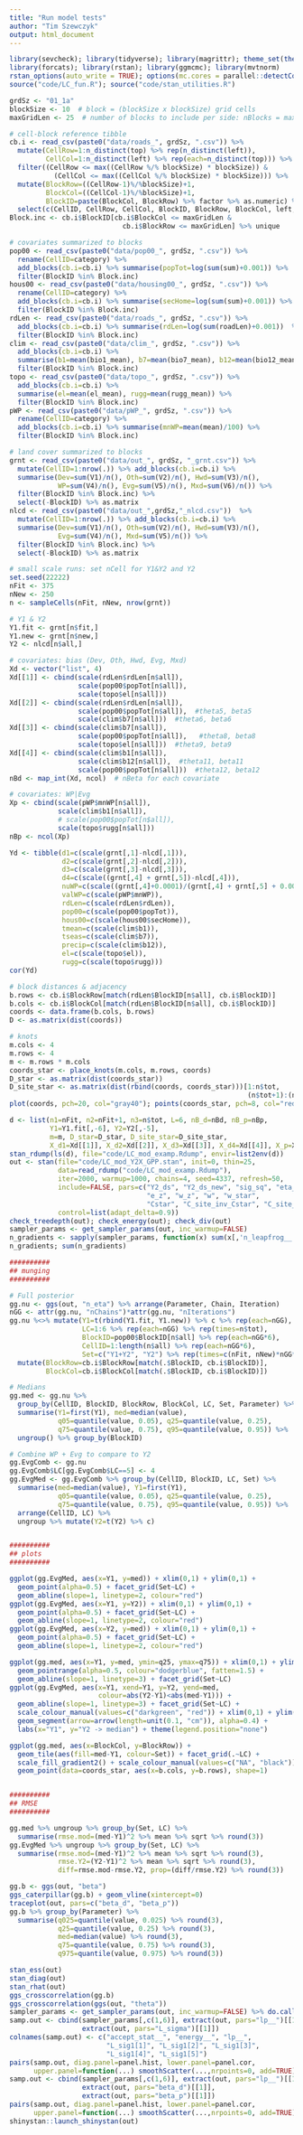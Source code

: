 ```yaml
---
title: "Run model tests"
author: "Tim Szewczyk"
output: html_document
---
```


```r
library(sevcheck); library(tidyverse); library(magrittr); theme_set(theme_bw())
library(forcats); library(rstan); library(ggmcmc); library(mvtnorm)
rstan_options(auto_write = TRUE); options(mc.cores = parallel::detectCores())
source("code/LC_fun.R"); source("code/stan_utilities.R")
```


```r
grdSz <- "01_1a"
blockSize <- 10  # block = (blockSize x blockSize) grid cells
maxGridLen <- 25  # number of blocks to include per side: nBlocks = maxGridLen^2

# cell-block reference tibble
cb.i <- read_csv(paste0("data/roads_", grdSz, ".csv")) %>% 
  mutate(CellRow=1:n_distinct(top) %>% rep(n_distinct(left)),
         CellCol=1:n_distinct(left) %>% rep(each=n_distinct(top))) %>%
  filter((CellRow <= max((CellRow %/% blockSize) * blockSize)) &
           (CellCol <= max((CellCol %/% blockSize) * blockSize))) %>%
  mutate(BlockRow=((CellRow-1)%/%blockSize)+1, 
         BlockCol=((CellCol-1)%/%blockSize)+1,
         BlockID=paste(BlockCol, BlockRow) %>% factor %>% as.numeric) %>%
  select(c(CellID, CellRow, CellCol, BlockID, BlockRow, BlockCol, left, top))
Block.inc <- cb.i$BlockID[cb.i$BlockCol <= maxGridLen &
                            cb.i$BlockRow <= maxGridLen] %>% unique

# covariates summarized to blocks
pop00 <- read_csv(paste0("data/pop00_", grdSz, ".csv")) %>% 
  rename(CellID=category) %>% 
  add_blocks(cb.i=cb.i) %>% summarise(popTot=log(sum(sum)+0.001)) %>%
  filter(BlockID %in% Block.inc)
hous00 <- read_csv(paste0("data/housing00_", grdSz, ".csv")) %>% 
  rename(CellID=category) %>% 
  add_blocks(cb.i=cb.i) %>% summarise(secHome=log(sum(sum)+0.001)) %>%
  filter(BlockID %in% Block.inc)
rdLen <- read_csv(paste0("data/roads_", grdSz, ".csv")) %>% 
  add_blocks(cb.i=cb.i) %>% summarise(rdLen=log(sum(roadLen)+0.001))  %>%
  filter(BlockID %in% Block.inc)
clim <- read_csv(paste0("data/clim_", grdSz, ".csv")) %>% 
  add_blocks(cb.i=cb.i) %>% 
  summarise(b1=mean(bio1_mean), b7=mean(bio7_mean), b12=mean(bio12_mean)) %>%
  filter(BlockID %in% Block.inc)
topo <- read_csv(paste0("data/topo_", grdSz, ".csv")) %>% 
  add_blocks(cb.i=cb.i) %>% 
  summarise(el=mean(el_mean), rugg=mean(rugg_mean)) %>%
  filter(BlockID %in% Block.inc)
pWP <- read_csv(paste0("data/pWP_", grdSz, ".csv")) %>% 
  rename(CellID=category) %>%
  add_blocks(cb.i=cb.i) %>% summarise(mnWP=mean(mean)/100) %>%
  filter(BlockID %in% Block.inc)

# land cover summarized to blocks
grnt <- read_csv(paste0("data/out_", grdSz, "_grnt.csv")) %>% 
  mutate(CellID=1:nrow(.)) %>% add_blocks(cb.i=cb.i) %>% 
  summarise(Dev=sum(V1)/n(), Oth=sum(V2)/n(), Hwd=sum(V3)/n(), 
            WP=sum(V4)/n(), Evg=sum(V5)/n(), Mxd=sum(V6)/n()) %>%
  filter(BlockID %in% Block.inc) %>%
  select(-BlockID) %>% as.matrix
nlcd <- read_csv(paste0("data/out_",grdSz,"_nlcd.csv"))  %>% 
  mutate(CellID=1:nrow(.)) %>% add_blocks(cb.i=cb.i) %>% 
  summarise(Dev=sum(V1)/n(), Oth=sum(V2)/n(), Hwd=sum(V3)/n(), 
            Evg=sum(V4)/n(), Mxd=sum(V5)/n()) %>%
  filter(BlockID %in% Block.inc) %>%
  select(-BlockID) %>% as.matrix
```


```r
# small scale runs: set nCell for Y1&Y2 and Y2
set.seed(22222)
nFit <- 375
nNew <- 250
n <- sampleCells(nFit, nNew, nrow(grnt))

# Y1 & Y2
Y1.fit <- grnt[n$fit,]
Y1.new <- grnt[n$new,]
Y2 <- nlcd[n$all,]

# covariates: bias (Dev, Oth, Hwd, Evg, Mxd)
Xd <- vector("list", 4)
Xd[[1]] <- cbind(scale(rdLen$rdLen[n$all]), 
                 scale(pop00$popTot[n$all]),
                 scale(topo$el[n$all]))
Xd[[2]] <- cbind(scale(rdLen$rdLen[n$all]),
                 scale(pop00$popTot[n$all]),  #theta5, beta5
                 scale(clim$b7[n$all]))  #theta6, beta6
Xd[[3]] <- cbind(scale(clim$b7[n$all]),
                 scale(pop00$popTot[n$all]),   #theta8, beta8
                 scale(topo$el[n$all]))  #theta9, beta9
Xd[[4]] <- cbind(scale(clim$b1[n$all]),
                 scale(clim$b12[n$all]),  #theta11, beta11
                 scale(pop00$popTot[n$all]))  #theta12, beta12
nBd <- map_int(Xd, ncol)  # nBeta for each covariate

# covariates: WP|Evg
Xp <- cbind(scale(pWP$mnWP[n$all]), 
            scale(clim$b1[n$all]),
            # scale(pop00$popTot[n$all]),
            scale(topo$rugg[n$all]))
nBp <- ncol(Xp)

Yd <- tibble(d1=c(scale(grnt[,1]-nlcd[,1])),
             d2=c(scale(grnt[,2]-nlcd[,2])),
             d3=c(scale(grnt[,3]-nlcd[,3])),
             d4=c(scale((grnt[,4] + grnt[,5])-nlcd[,4])),
             nuWP=c(scale((grnt[,4]+0.0001)/(grnt[,4] + grnt[,5] + 0.0001))),
             valWP=c(scale(pWP$mnWP)),
             rdLen=c(scale(rdLen$rdLen)),
             pop00=c(scale(pop00$popTot)),
             hous00=c(scale(hous00$secHome)),
             tmean=c(scale(clim$b1)),
             tseas=c(scale(clim$b7)),
             precip=c(scale(clim$b12)),
             el=c(scale(topo$el)),
             rugg=c(scale(topo$rugg)))
cor(Yd)
```


```r
# block distances & adjacency
b.rows <- cb.i$BlockRow[match(rdLen$BlockID[n$all], cb.i$BlockID)]
b.cols <- cb.i$BlockCol[match(rdLen$BlockID[n$all], cb.i$BlockID)]
coords <- data.frame(b.cols, b.rows)
D <- as.matrix(dist(coords))

# knots
m.cols <- 4
m.rows <- 4
m <- m.rows * m.cols
coords_star <- place_knots(m.cols, m.rows, coords)
D_star <- as.matrix(dist(coords_star))
D_site_star <- as.matrix(dist(rbind(coords, coords_star)))[1:n$tot, 
                                                           (n$tot+1):(n$tot+m)]
plot(coords, pch=20, col="gray40"); points(coords_star, pch=8, col="red")
```


```r
d <- list(n1=nFit, n2=nFit+1, n3=n$tot, L=6, nB_d=nBd, nB_p=nBp,
          Y1=Y1.fit[,-6], Y2=Y2[,-5], 
          m=m, D_star=D_star, D_site_star=D_site_star,
          X_d1=Xd[[1]], X_d2=Xd[[2]], X_d3=Xd[[3]], X_d4=Xd[[4]], X_p=Xp)
stan_rdump(ls(d), file="code/LC_mod_examp.Rdump", envir=list2env(d))
out <- stan(file="code/LC_mod_Y2X_GPP.stan", init=0, thin=25,
            data=read_rdump("code/LC_mod_examp.Rdump"), 
            iter=2000, warmup=1000, chains=4, seed=4337, refresh=50,
            include=FALSE, pars=c("Y2_ds", "Y2_ds_new", "sig_sq", "eta_sq",
                                  "e_z", "w_z", "w", "w_star",
                                  "Cstar", "C_site_inv_Cstar", "C_site_star"),
            control=list(adapt_delta=0.9))
check_treedepth(out); check_energy(out); check_div(out)
sampler_params <- get_sampler_params(out, inc_warmup=FALSE)
n_gradients <- sapply(sampler_params, function(x) sum(x[,'n_leapfrog__']))
n_gradients; sum(n_gradients)
```


```r
##########
## munging
##########

# Full posterior
gg.nu <- ggs(out, "n_eta") %>% arrange(Parameter, Chain, Iteration)
nGG <- attr(gg.nu, "nChains")*attr(gg.nu, "nIterations")
gg.nu %<>% mutate(Y1=t(rbind(Y1.fit, Y1.new)) %>% c %>% rep(each=nGG),
                  LC=1:6 %>% rep(each=nGG) %>% rep(times=n$tot),
                  BlockID=pop00$BlockID[n$all] %>% rep(each=nGG*6),
                  CellID=1:length(n$all) %>% rep(each=nGG*6),
                  Set=c("Y1+Y2", "Y2") %>% rep(times=c(nFit, nNew)*nGG*6)) %>%
  mutate(BlockRow=cb.i$BlockRow[match(.$BlockID, cb.i$BlockID)], 
         BlockCol=cb.i$BlockCol[match(.$BlockID, cb.i$BlockID)])

# Medians
gg.med <- gg.nu %>% 
  group_by(CellID, BlockID, BlockRow, BlockCol, LC, Set, Parameter) %>%
  summarise(Y1=first(Y1), med=median(value), 
            q05=quantile(value, 0.05), q25=quantile(value, 0.25),
            q75=quantile(value, 0.75), q95=quantile(value, 0.95)) %>%
  ungroup() %>% group_by(BlockID)

# Combine WP + Evg to compare to Y2
gg.EvgComb <- gg.nu
gg.EvgComb$LC[gg.EvgComb$LC==5] <- 4
gg.EvgMed <- gg.EvgComb %>% group_by(CellID, BlockID, LC, Set) %>%
  summarise(med=median(value), Y1=first(Y1), 
            q05=quantile(value, 0.05), q25=quantile(value, 0.25),
            q75=quantile(value, 0.75), q95=quantile(value, 0.95)) %>%
  arrange(CellID, LC) %>%
  ungroup %>% mutate(Y2=t(Y2) %>% c)


##########
## plots
##########

ggplot(gg.EvgMed, aes(x=Y1, y=med)) + xlim(0,1) + ylim(0,1) + 
  geom_point(alpha=0.5) + facet_grid(Set~LC) + 
  geom_abline(slope=1, linetype=2, colour="red")
ggplot(gg.EvgMed, aes(x=Y1, y=Y2)) + xlim(0,1) + ylim(0,1) + 
  geom_point(alpha=0.5) + facet_grid(Set~LC) + 
  geom_abline(slope=1, linetype=2, colour="red")
ggplot(gg.EvgMed, aes(x=Y2, y=med)) + xlim(0,1) + ylim(0,1) + 
  geom_point(alpha=0.5) + facet_grid(Set~LC) + 
  geom_abline(slope=1, linetype=2, colour="red")

ggplot(gg.med, aes(x=Y1, y=med, ymin=q25, ymax=q75)) + xlim(0,1) + ylim(0,1) + 
  geom_pointrange(alpha=0.5, colour="dodgerblue", fatten=1.5) + 
  geom_abline(slope=1, linetype=3) + facet_grid(Set~LC) 
ggplot(gg.EvgMed, aes(x=Y1, xend=Y1, y=Y2, yend=med,
                      colour=abs(Y2-Y1)<abs(med-Y1))) + 
  geom_abline(slope=1, linetype=3) + facet_grid(Set~LC) +
  scale_colour_manual(values=c("darkgreen", "red")) + xlim(0,1) + ylim(0,1) +
  geom_segment(arrow=arrow(length=unit(0.1, "cm")), alpha=0.4) + 
  labs(x="Y1", y="Y2 -> median") + theme(legend.position="none")

ggplot(gg.med, aes(x=BlockCol, y=BlockRow)) + 
  geom_tile(aes(fill=med-Y1, colour=Set)) + facet_grid(.~LC) +
  scale_fill_gradient2() + scale_colour_manual(values=c("NA", "black")) +
  geom_point(data=coords_star, aes(x=b.cols, y=b.rows), shape=1)


##########
## RMSE
##########

gg.med %>% ungroup %>% group_by(Set, LC) %>%
  summarise(rmse.mod=(med-Y1)^2 %>% mean %>% sqrt %>% round(3))
gg.EvgMed %>% ungroup %>% group_by(Set, LC) %>%
  summarise(rmse.mod=(med-Y1)^2 %>% mean %>% sqrt %>% round(3),
            rmse.Y2=(Y2-Y1)^2 %>% mean %>% sqrt %>% round(3),
            diff=rmse.mod-rmse.Y2, prop=(diff/rmse.Y2) %>% round(3))
```


```r
gg.b <- ggs(out, "beta")
ggs_caterpillar(gg.b) + geom_vline(xintercept=0)
traceplot(out, pars=c("beta_d", "beta_p"))
gg.b %>% group_by(Parameter) %>%
  summarise(q025=quantile(value, 0.025) %>% round(3), 
            q25=quantile(value, 0.25) %>% round(3),
            med=median(value) %>% round(3),
            q75=quantile(value, 0.75) %>% round(3), 
            q975=quantile(value, 0.975) %>% round(3))
```


```r
stan_ess(out)
stan_diag(out)
stan_rhat(out)
ggs_crosscorrelation(gg.b)
ggs_crosscorrelation(ggs(out, "theta"))
sampler_params <- get_sampler_params(out, inc_warmup=FALSE) %>% do.call(rbind, .)
samp.out <- cbind(sampler_params[,c(1,6)], extract(out, pars="lp__")[[1]], 
                  extract(out, pars="L_sigma")[[1]])
colnames(samp.out) <- c("accept_stat__", "energy__", "lp__", 
                        "L_sig1[1]", "L_sig1[2]", "L_sig1[3]", 
                        "L_sig1[4]", "L_sig1[5]")
pairs(samp.out, diag.panel=panel.hist, lower.panel=panel.cor,
      upper.panel=function(...) smoothScatter(...,nrpoints=0, add=TRUE))
samp.out <- cbind(sampler_params[,c(1,6)], extract(out, pars="lp__")[[1]], 
                  extract(out, pars="beta_d")[[1]],
                  extract(out, pars="beta_p")[[1]])
pairs(samp.out, diag.panel=panel.hist, lower.panel=panel.cor,
      upper.panel=function(...) smoothScatter(...,nrpoints=0, add=TRUE))
shinystan::launch_shinystan(out)
```



